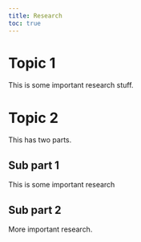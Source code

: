 ```yaml
---
title: Research
toc: true
---
```


# Topic 1

This is some important research stuff.

# Topic 2

This has two parts.

## Sub part 1

This is some important research

## Sub part 2

More important research.
